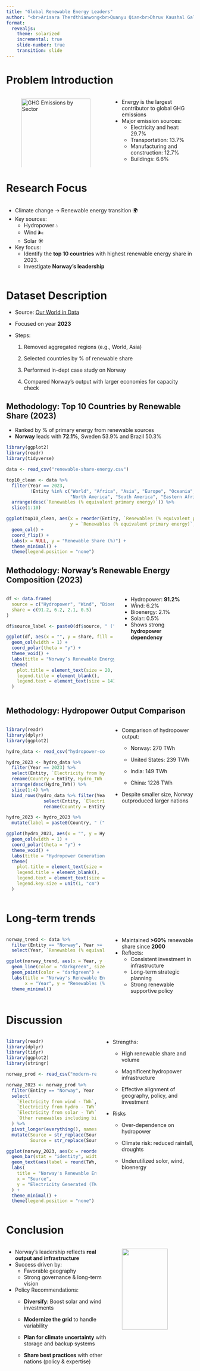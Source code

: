 ```yaml
---
title: "Global Renewable Energy Leaders"
author: "<br>Arisara Therdthianwong<br>Quanyu Qian<br>Dhruv Kaushal Gal"
format:
  revealjs:
    theme: solarized
    incremental: true
    slide-number: true
    transition: slide
---
```


# Problem Introduction

::::: columns
::: {.column width="55%"}
![GHG Emissions by Sector](images/all-gas.png){#fig-ghg width="100%"}
:::

::: {.column width="45%"}
-   Energy is the largest contributor to global GHG emissions
-   Major emission sources:
    -   Electricity and heat: 29.7%
    -   Transportation: 13.7%
    -   Manufacturing and construction: 12.7%
    -   Buildings: 6.6%
:::
:::::

# Research Focus

:::::: columns
::: {.column width="100%"}
- Climate change → Renewable energy transition 🌍  
- Key sources:  
  - Hydropower 💧  
  - Wind 🌬️  
  - Solar ☀️
-   Key focus:
    -   Identify the **top 10 countries** with highest renewable energy share in 2023.
    -   Investigate **Norway's leadership**
:::
::::::

# Dataset Description

-   Source: [Our World in Data](https://ourworldindata.org/renewable-energy)

-   Focused on year **2023**

-   Steps:

    1.  Removed aggregated regions (e.g., World, Asia)

    2.  Selected countries by % of renewable share

    3.  Performed in-dept case study on Norway

    4.  Compared Norway's output with larger economies for capacity check

## Methodology: Top 10 Countries by Renewable Share (2023)

-   Ranked by % of primary energy from renewable sources
-   **Norway** leads with **72.1%**, Sweden 53.9% and Brazil 50.3%

```r
library(ggplot2)
library(readr)
library(tidyverse)

data <- read_csv("renewable-share-energy.csv")

top10_clean <- data %>%
  filter(Year == 2023, 
         !Entity %in% c("World", "Africa", "Asia", "Europe", "Oceania", 
                        "North America", "South America", "Eastern Africa (EI)")) %>%
  arrange(desc(`Renewables (% equivalent primary energy)`)) %>%
  slice(1:10)

ggplot(top10_clean, aes(x = reorder(Entity, `Renewables (% equivalent primary energy)`), 
                        y = `Renewables (% equivalent primary energy)`, fill = Entity)) +
  geom_col() +
  coord_flip() +
  labs(x = NULL, y = "Renewable Share (%)") +
  theme_minimal() +
  theme(legend.position = "none")
```

## Methodology: Norway's Renewable Energy Composition (2023)

::::: columns
::: {.column width="60%"}
```r
df <- data.frame(
  source = c("Hydropower", "Wind", "Bioenergy", "Solar"),
  share = c(91.2, 6.2, 2.1, 0.5)
)

df$source_label <- paste0(df$source, " (", df$share, "%)")

ggplot(df, aes(x = "", y = share, fill = source_label)) +
  geom_col(width = 1) +
  coord_polar(theta = "y") +
  theme_void() +
  labs(title = "Norway’s Renewable Energy Composition (2023)") +
  theme(
    plot.title = element_text(size = 20, face = "bold", hjust = 0.5),
    legend.title = element_blank(), 
    legend.text = element_text(size = 14)  
  )
```
:::
::: {.column width="40%"}
- Hydropower: **91.2%**  
- Wind: 6.2%  
- Bioenergy: 2.1%  
- Solar: 0.5%  
- Shows strong **hydropower dependency**
:::
:::::

## Methodology: Hydropower Output Comparison

::::: columns
::: {.column width="55%"}
```r
library(readr)
library(dplyr)
library(ggplot2)

hydro_data <- read_csv("hydropower-consumption.csv")

hydro_2023 <- hydro_data %>%
  filter(Year == 2023) %>%
  select(Entity, `Electricity from hydro - TWh`) %>%
  rename(Country = Entity, Hydro_TWh = `Electricity from hydro - TWh`) %>%
  arrange(desc(Hydro_TWh)) %>%
  slice(1:4) %>%
  bind_rows(hydro_data %>% filter(Year == 2023, Entity == "Norway") %>%
              select(Entity, `Electricity from hydro - TWh`) %>%
              rename(Country = Entity, Hydro_TWh = `Electricity from hydro - TWh`))

hydro_2023 <- hydro_2023 %>%
  mutate(label = paste0(Country, " (", round(Hydro_TWh, 2), " TWh)"))

ggplot(hydro_2023, aes(x = "", y = Hydro_TWh, fill = label)) +
  geom_col(width = 1) +
  coord_polar(theta = "y") +
  theme_void() +
  labs(title = "Hydropower Generation by Country (2023)") +
  theme(
    plot.title = element_text(size = 20, face = "bold", hjust = 0.5),
    legend.title = element_blank(),
    legend.text = element_text(size = 14),
    legend.key.size = unit(1, "cm")
  )
```
:::
::: {.column width="45%"}
-   Comparison of hydropower output:

    -   Norway: 270 TWh

    -   United States: 239 TWh

    -   India: 149 TWh

    -   China: 1226 TWh

-   Despite smaller size, Norway outproduced larger nations
:::
:::::

# Long-term trends

::::: columns
::: {.column width="55%"}
```r
norway_trend <- data %>%
  filter(Entity == "Norway", Year >= 2000) %>%
  select(Year, `Renewables (% equivalent primary energy)`)

ggplot(norway_trend, aes(x = Year, y = `Renewables (% equivalent primary energy)`)) +
  geom_line(color = "darkgreen", size = 1.2) +
  geom_point(color = "darkgreen") +
  labs(title = "Norway's Renewable Energy Share Over Time",
       x = "Year", y = "Renewables (% of Primary Energy)") +
  theme_minimal()
```
:::

::: {.column width="45%"}
-   Maintained **\>60%** renewable share since **2000**
-   Reflects:
    -   Consistent investment in infrastructure
    -   Long-term strategic planning
    -   Strong renewable supportive policy
:::
:::::

# Discussion

::::: columns
::: {.column width="50%"}
```r
library(readr)
library(dplyr)
library(tidyr)
library(ggplot2)
library(stringr)

norway_prod <- read_csv("modern-renewable-prod.csv")

norway_2023 <- norway_prod %>%
  filter(Entity == "Norway", Year == 2023) %>%
  select(
    `Electricity from wind - TWh`,
    `Electricity from hydro - TWh`,
    `Electricity from solar - TWh`,
    `Other renewables including bioenergy - TWh`
  ) %>%
  pivot_longer(everything(), names_to = "Source", values_to = "TWh") %>%
  mutate(Source = str_replace(Source, "Electricity from ", ""),
         Source = str_replace(Source, " - TWh", ""))

ggplot(norway_2023, aes(x = reorder(Source, -TWh), y = TWh, fill = Source)) +
  geom_bar(stat = "identity", width = 0.6) +
  geom_text(aes(label = round(TWh, 1)), vjust = -0.3) +
  labs(
    title = "Norway's Renewable Energy Mix (2023)",
    x = "Source",
    y = "Electricity Generated (TWh)"
  ) +
  theme_minimal() +
  theme(legend.position = "none")

```
:::
::: {.column width="50%"}
-   Strengths:

    -   High renewable share and volume

    -   Magnificent hydropower infrastructure

    -   Effective alignment of geography, policy, and investment

-   Risks

    -   Over-dependence on hydropower

    -   Climate risk: reduced rainfall, droughts

    -   Underutilized solor, wind, bioenergy
:::


:::::

# Conclusion

::::: columns
::: {.column width="60%"}
- Norway’s leadership reflects **real output and infrastructure**
- Success driven by:
    - Favorable geography
    - Strong governance & long-term vision
-   Policy Recommendations:
    -   **Diversify**: Boost solar and wind investments

    -   **Modernize the grid** to handle variability

    -   **Plan for climate uncertainty** with storage and backup systems

    -   **Share best practices** with other nations (policy & expertise)\
:::

::: {.column width="40%"}
![](images/policy.png){width="80%"}
:::
:::::

